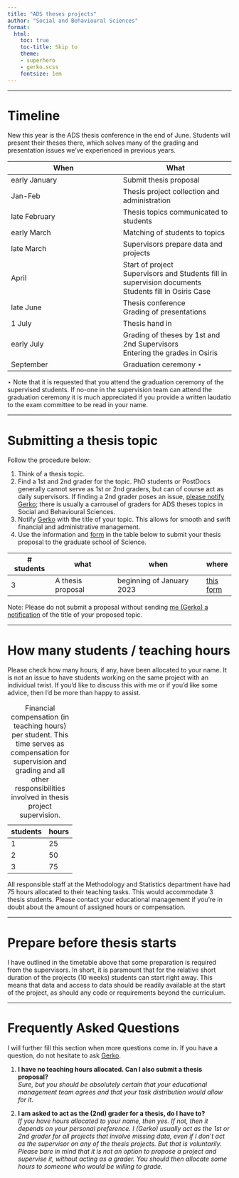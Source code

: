 ```yaml
---
title: "ADS theses projects"
author: "Social and Behavioural Sciences"
format: 
  html:
    toc: true
    toc-title: Skip to
    theme: 
    - superhero
    - gerko.scss
    fontsize: 1em
---
```


---

# Timeline
New this year is the ADS thesis conference in the end of June. Students will present their theses there, which solves many of the grading and presentation issues we've experienced in previous years. 

| When | What |
|------|------|
|   early January   | Submit thesis proposal     |
| Jan-Feb | Thesis project collection and administration |
| late February    |    Thesis topics communicated to students  |
|  early March    |  Matching of students to topics    |
|   late March   |  Supervisors prepare data and projects    |
|   April   | Start of project<br> Supervisors and Students fill in supervision documents<br> Students fill in Osiris Case     |
| late June | Thesis conference<br> Grading of presentations |
| 1 July | Thesis hand in |
| early July | Grading of theses by 1st and 2nd Supervisors <br> Entering the grades in Osiris |
| September  |  Graduation ceremony $\star$ |

$\star$ Note that it is requested that you attend the graduation ceremony of the supervised students. If no-one in the supervision team can attend the graduation ceremony it is much appreciated if you provide a written laudatio to the exam committee to be read in your name. 

---

# Submitting a thesis topic

Follow the procedure below:

1.  Think of a thesis topic.
2.  Find a 1st and 2nd grader for the topic. PhD students or PostDocs generally cannot serve as 1st or 2nd graders, but can of course act as daily supervisors. If finding a 2nd grader poses an issue, [please notify Gerko](mailto:G.Vink@uu.nl?subject=ADS Thesis grading); there is usually a carrousel of graders for ADS theses topics in Social and Behavioural Sciences.
3.  Notify [Gerko](mailto:G.Vink@uu.nl?subject=Thesis project proposed) with the title of your topic. This allows for smooth and swift financial and administrative management.
4.  Use the information and [form](https://survey.uu.nl/jfe/form/SV_eWnQIj2ppzdt2Vo) in the table below to submit your thesis proposal to the graduate school of Science.

| \# students | what              | when                      | where |
|-------------|-------------------|---------------------------| ----- |
| 3           | A thesis proposal | beginning of January 2023 | [this form](https://survey.uu.nl/jfe/form/SV_eWnQIj2ppzdt2Vo) |

Note: Please do not submit a proposal without sending [me (Gerko) a notification](mailto:G.Vink@uu.nl?subject=Thesis project proposed) of the title of your proposed topic. 

---

# How many students / teaching hours
Please check how many hours, if any, have been allocated to your name. It is not an issue to have students working on the same project with an individual twist. If you'd like to discuss this with me or if you'd like some advice, then I'd be more than happy to assist. 

| students | hours |
|----------|-------|
| 1        | 25    |
| 2        | 50    |
| 3        | 75    |

: Financial compensation (in teaching hours) per student. This time serves as compensation for supervision and grading and all other responsibilities involved in thesis project supervision.

All responsible staff at the Methodology and Statistics department have had 75 hours allocated to their teaching tasks. This would accommodate 3 thesis students. Please contact your educational management if you're in doubt about the amount of assigned hours or compensation. 

---

# Prepare before thesis starts

I have outlined in the timetable above that some preparation is required from the supervisors. In short, it is paramount that for the relative short duration of the projects (10 weeks) students can start right away. This means that data and access to data should be readily available at the start of the project, as should any code or requirements beyond the curriculum. 

---

# Frequently Asked Questions

I will further fill this section when more questions come in. If you have a question, do not hesitate to ask [Gerko](mailto:G.Vink@uu.nl?subject=Question about ADS theses).

1. **I have no teaching hours allocated. Can I also submit a thesis proposal?** <br> *Sure, but you should be absolutely certain that your educational management team agrees and that your task distribution would allow for it.*

2. **I am asked to act as the (2nd) grader for a thesis, do I have to?** <br> *If you have hours allocated to your name, then yes. If not, then it depends on your personal preference. I (Gerko) usually act as the 1st or 2nd grader for all projects that involve missing data, even if I don't act as the supervisor on any of the thesis projects. But that is voluntarily. Please bare in mind that it is not an option to propose a project and supervise it, without acting as a grader. You should then allocate some hours to someone who would be willing to grade.*

